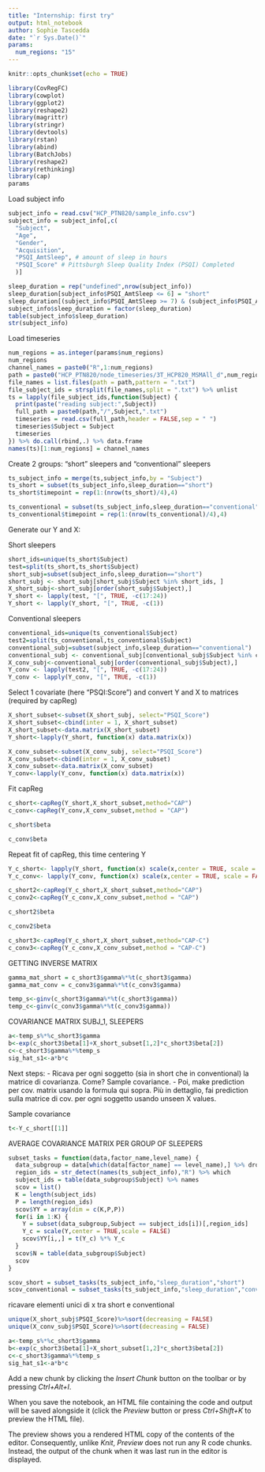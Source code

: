 ```yaml
---
title: "Internship: first try"
output: html_notebook
author: Sophie Tascedda
date: "`r Sys.Date()`"
params:
  num_regions: "15"
---
```

```r
knitr::opts_chunk$set(echo = TRUE)
```


```r
library(CovRegFC)
library(cowplot)
library(ggplot2)
library(reshape2)
library(magrittr)
library(stringr)
library(devtools)
library(rstan)
library(abind)
library(BatchJobs)
library(reshape2)
library(rethinking)
library(cap)
params
```

Load subject info

```r
subject_info = read.csv("HCP_PTN820/sample_info.csv")
subject_info = subject_info[,c(
  "Subject",
  "Age",
  "Gender",
  "Acquisition",
  "PSQI_AmtSleep", # amount of sleep in hours
  "PSQI_Score" # Pittsburgh Sleep Quality Index (PSQI) Completed
  )] 
```

```r
sleep_duration = rep("undefined",nrow(subject_info))
sleep_duration[subject_info$PSQI_AmtSleep <= 6] = "short"
sleep_duration[(subject_info$PSQI_AmtSleep >= 7) & (subject_info$PSQI_AmtSleep <= 9)] = "conventional"
subject_info$sleep_duration = factor(sleep_duration)
table(subject_info$sleep_duration)
str(subject_info)
```
Load timeseries

```r
num_regions = as.integer(params$num_regions)
num_regions
channel_names = paste0("R",1:num_regions)
path = paste0("HCP_PTN820/node_timeseries/3T_HCP820_MSMAll_d",num_regions,"_ts2")
file_names = list.files(path = path,pattern = ".txt")
file_subject_ids = strsplit(file_names,split = ".txt") %>% unlist
ts = lapply(file_subject_ids,function(Subject) {
  print(paste("reading subject:",Subject))
  full_path = paste0(path,"/",Subject,".txt")
  timeseries = read.csv(full_path,header = FALSE,sep = " ")
  timeseries$Subject = Subject
  timeseries
}) %>% do.call(rbind,.) %>% data.frame
names(ts)[1:num_regions] = channel_names
```
Create 2 groups: "short" sleepers and "conventional" sleepers
```r
ts_subject_info = merge(ts,subject_info,by = "Subject")
ts_short = subset(ts_subject_info,sleep_duration=="short")
ts_short$timepoint = rep(1:(nrow(ts_short)/4),4)
```
```r
ts_conventional = subset(ts_subject_info,sleep_duration=="conventional")
ts_conventional$timepoint = rep(1:(nrow(ts_conventional)/4),4)
```

Generate our Y and X:

Short sleepers
```r
short_ids=unique(ts_short$Subject)
test=split(ts_short,ts_short$Subject)
short_subj=subset(subject_info,sleep_duration=="short")
short_subj <- short_subj[short_subj$Subject %in% short_ids, ]
X_short_subj<-short_subj[order(short_subj$Subject),]
Y_short <- lapply(test, "[", TRUE, -c(17:24))
Y_short <- lapply(Y_short, "[", TRUE, -c(1))

```

Conventional sleepers
```r
conventional_ids=unique(ts_conventional$Subject)
test2=split(ts_conventional,ts_conventional$Subject)
conventional_subj=subset(subject_info,sleep_duration=="conventional")
conventional_subj <- conventional_subj[conventional_subj$Subject %in% conventional_ids, ]
X_conv_subj<-conventional_subj[order(conventional_subj$Subject),]
Y_conv <- lapply(test2, "[", TRUE, -c(17:24))
Y_conv <- lapply(Y_conv, "[", TRUE, -c(1))
```


Select 1 covariate (here "PSQI:Score") and convert Y and X to matrices (required by capReg)
```r
X_short_subset<-subset(X_short_subj, select="PSQI_Score")
X_short_subset<-cbind(inter = 1, X_short_subset)
X_short_subset<-data.matrix(X_short_subset)
Y_short<-lapply(Y_short, function(x) data.matrix(x))
```
```r
X_conv_subset<-subset(X_conv_subj, select="PSQI_Score")
X_conv_subset<-cbind(inter = 1, X_conv_subset)
X_conv_subset<-data.matrix(X_conv_subset)
Y_conv<-lapply(Y_conv, function(x) data.matrix(x))
```

Fit capReg

```r
c_short<-capReg(Y_short,X_short_subset,method="CAP")
c_conv<-capReg(Y_conv,X_conv_subset,method = "CAP")
```

```r

c_short$beta

c_conv$beta

```

Repeat fit of capReg, this time centering Y
```r
Y_c_short<- lapply(Y_short, function(x) scale(x,center = TRUE, scale = FALSE))
Y_c_conv<- lapply(Y_conv, function(x) scale(x,center = TRUE, scale = FALSE))
```
```r
c_short2<-capReg(Y_c_short,X_short_subset,method="CAP")
c_conv2<-capReg(Y_c_conv,X_conv_subset,method = "CAP")
```

```r
c_short2$beta

c_conv2$beta
```

```r
c_short3<-capReg(Y_c_short,X_short_subset,method="CAP-C")
c_conv3<-capReg(Y_c_conv,X_conv_subset,method = "CAP-C")
```

GETTING INVERSE MATRIX

```r
gamma_mat_short = c_short3$gamma%*%t(c_short3$gamma)
gamma_mat_conv = c_conv3$gamma%*%t(c_conv3$gamma)
```

```r
temp_s<-ginv(c_short3$gamma%*%t(c_short3$gamma))
temp_c<-ginv(c_conv3$gamma%*%t(c_conv3$gamma))
```

COVARIANCE MATRIX SUBJ_1, SLEEPERS
```r
a<-temp_s%*%c_short3$gamma
b<-exp(c_short3$beta[1]+X_short_subset[1,2]*c_short3$beta[2])
c<-c_short3$gamma%*%temp_s
sig_hat_s1<-a*b*c
```

Next steps:
- Ricava per ogni soggetto (sia in short che in conventional) la matrice di covarianza. Come? Sample covariance.
- Poi, make prediction per cov. matrix usando la formula qui sopra. Più in dettaglio, fai prediction sulla matrice di cov. per ogni soggetto usando unseen X values.

Sample covariance

```r
t<-Y_c_short[[1]]
```

AVERAGE COVARIANCE MATRIX PER GROUP OF SLEEPERS
```r
subset_tasks = function(data,factor_name,level_name) {
  data_subgroup = data[which(data[factor_name] == level_name),] %>% droplevels
  region_ids = str_detect(names(ts_subject_info),"R") %>% which
  subject_ids = table(data_subgroup$Subject) %>% names
  scov = list()
  K = length(subject_ids)
  P = length(region_ids)
  scov$YY = array(dim = c(K,P,P))
  for(i in 1:K) {
    Y = subset(data_subgroup,Subject == subject_ids[i])[,region_ids]
    Y_c = scale(Y,center = TRUE,scale = FALSE)
    scov$YY[i,,] = t(Y_c) %*% Y_c
  }
  scov$N = table(data_subgroup$Subject)
  scov
}

scov_short = subset_tasks(ts_subject_info,"sleep_duration","short")
scov_conventional = subset_tasks(ts_subject_info,"sleep_duration","conventional")
```

ricavare elementi unici di x tra short e conventional
```r
unique(X_short_subj$PSQI_Score)%>%sort(decreasing = FALSE)
unique(X_conv_subj$PSQI_Score)%>%sort(decreasing = FALSE)
```
```r
a<-temp_s%*%c_short3$gamma
b<-exp(c_short3$beta[1]+X_short_subset[1,2]*c_short3$beta[2])
c<-c_short3$gamma%*%temp_s
sig_hat_s1<-a*b*c
```


























Add a new chunk by clicking the *Insert Chunk* button on the toolbar or by pressing *Ctrl+Alt+I*.

When you save the notebook, an HTML file containing the code and output will be saved alongside it (click the *Preview* button or press *Ctrl+Shift+K* to preview the HTML file).

The preview shows you a rendered HTML copy of the contents of the editor. Consequently, unlike *Knit*, *Preview* does not run any R code chunks. Instead, the output of the chunk when it was last run in the editor is displayed.
